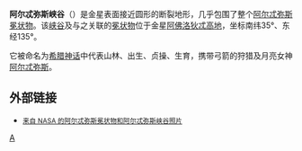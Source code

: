 {{Infobox feature on celestial object
|name        = 阿尔忒弥斯峡谷
|image       = Artemis Corona.jpg
|image_size  = 250px
|caption     = 近圆形的阿尔忒弥斯峡谷
|type        = [[峡谷|峡谷]]
|coordinates = {{coord|35|S|135|E|globe:venus_type:landmark|display=inline,title}}
|diameter    = {{convert|2600|km}}
|eponym      = [[阿尔忒弥斯|阿尔忒弥斯]]
|globe       = 金星
}}
'''阿尔忒弥斯峡谷'''（{{lang-en|Artemis Chasma}}）是金星表面接近圆形的断裂地形，几乎包围了整个[[阿尔忒弥斯冕状物|阿尔忒弥斯冕状物]]。该[[峡谷|峡谷]]及与之关联的[[冕状物|冕状物]]位于金星[[阿佛洛狄忒高地|阿佛洛狄忒高地]]，坐标南纬35°、东经135°。

它被命名为[[希腊神话|希腊神话]]中代表山林、出生、贞操、生育，携带弓箭的狩猎及月亮女神[[阿尔忒弥斯|阿尔忒弥斯]]。

== 外部链接 ==
* [http://photojournal.jpl.nasa.gov/catalog/PIA00101 <small>来自 NASA 的阿尔忒弥斯冕状物和阿尔忒弥斯峡谷照片</small>]

{{金星}}
[[Category:金星表面特徵|A]]